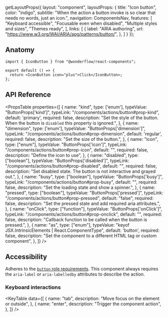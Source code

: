 
  getLayoutProps({
    layout: "component",
    layoutProps: {
      title: "Icon button",
      color: "indigo",
      subtitle: "When the action a button invoke is so clear that needs no words, just an icon.",
      navigation: ComponentsNav,
      features: [
        "Keyboard accessible",
        "Focusable even when disabled",
        "Multiple styles and sizes",
        "Themes ready",
      ],
      links: [
        {
          label: "ARIA authoring",
          url: "https://www.w3.org/WAI/ARIA/apg/patterns/button/",
        },
      ]
    }
  });

<LiveArea>
  <IconButton icon="bell" />
</LiveArea>

## Anatomy

```tsx lines="1,4"
import { IconButton } from "@wonderflow/react-components";

export default () => {
  return <IconButton icon="plus">Click</IconButton>;
};
```

## API Reference

<PropsTable
  properties={[
    {
      name: "kind",
      type: ['enum'],
      typeValue: "ButtonProps['kind']",
      typeLink: "/components/actions/button#prop-kind",
      default: 'primary',
      required: false,
      description: "Set the style of the button. When the button is `disabled` this property is ignored.",
    },
    {
      name: "dimension",
      type: ['enum'],
      typeValue: "ButtonProps['dimension']",
      typeLink: "/components/actions/button#prop-dimension",
      default: 'regular',
      required: false,
      description: "Set the size of the button.",
    },
    {
      name: "icon",
      type: ["enum"],
      typeValue: "ButtonProps['icon']",
      typeLink: "/components/actions/button#prop-icon",
      default: "",
      required: false,
      description: "Define the icon to use",
    },
    {
      name: "disabled",
      type: ["boolean"],
      typeValue: "ButtonProps['disabled']",
      typeLink: "/components/actions/button#prop-disabled",
      default: "",
      required: false,
      description: "Set disabled state. The button is not interactive and grayed out.",
    },
    {
      name: "busy",
      type: ["boolean"],
      typeValue: "ButtonProps['busy']",
      typeLink: "/components/actions/button#prop-busy",
      default: "",
      required: false,
      description: "Set the loading state and show a spinner.",
    },
    {
      name: "pressed",
      type: ["boolean"],
      typeValue: "ButtonProps['pressed']",
      typeLink: "/components/actions/button#prop-pressed",
      default: "false",
      required: false,
      description: "Set the pressed state and add required aria attributes.",
    },
    {
      name: "onClick",
      type: ["function"],
      typeValue: "ButtonProps['onClick']",
      typeLink: "/components/actions/button#prop-onclick",
      default: "",
      required: false,
      description: "Callback function to be called when the button is pressed.",
    },
    {
      name: "as",
      type: ["enum"],
      typeValue: "keyof JSX.IntrinsicElements | React.ComponentType<any>",
      default: 'button',
      required: false,
      description:
        "Set the component to a different HTML tag or custom component",
    },
  ]}
/>

## Accessibility

Adheres to the [`button` role requirements](https://www.w3.org/TR/wai-aria-1.2/#button). This component always requires the `aria-label` or `aria-labelledby` attributes to describe the action.

### Keyboard interactions

<KeyTable
  data={[
    {
      name: "tab",
      description: "Move focus on the element or outside",
    },
    {
      name: "enter",
      description: "Trigger the component action",
    },
  ]}
/>
